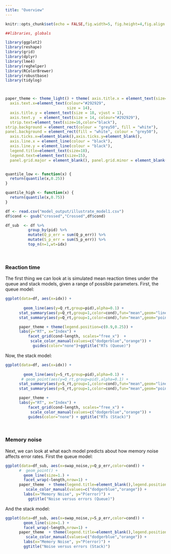 ```yaml
---
title: "Overview"
---
```





```r
knitr::opts_chunk$set(echo = FALSE,fig.width=5, fig.height=4,fig.align = "center",cache=TRUE)
```


```r
##libraries, globals

library(ggplot2)
library(reshape)
library(grid)
library(dplyr)
library(lme4)
library(reghelper)
library(RColorBrewer)
library(robustbase)
library(tidylog)



paper_theme <- theme_light() + theme( axis.title.x = element_text(size=18),
  axis.text.x=element_text(colour="#292929", 
                           size = 14), 
  axis.title.y = element_text(size = 18, vjust = 1),
  axis.text.y  = element_text(size = 14, colour="#292929"),
  strip.text=element_text(size=16,color="black"),
strip.background = element_rect(colour = "grey50", fill = "white"),
panel.background = element_rect(fill = "white", colour = "grey50"),
  axis.ticks.x=element_blank(),axis.ticks.y=element_blank(),
  axis.line.x = element_line(colour = "black"), 
  axis.line.y = element_line(colour = "black"),
  legend.title=element_text(size=18),
  legend.text=element_text(size=15),
  panel.grid.major = element_blank(), panel.grid.minor = element_blank())


quantile_low <- function(x) {
  return(quantile(x,0.25))
}

quantile_high <- function(x) {
  return(quantile(x,0.75))
}


```



```r

df <- read.csv("model_output/illustrate_model1.csv")
df$cond <- gsub("crossed","Crossed",df$cond)

df_sub  <- df %>%
          group_by(pid) %>%
          mutate(Q_p_err = sum(Q_p_err)) %>%
          mutate(S_p_err = sum(S_p_err)) %>%
          top_n(n=1,wt=idx)

```

<br/> 

### Reaction time

The first thing we can look at is simulated mean reaction times under the queue and stack models, given a range of possible parameters. First, the queue model:

```r
ggplot(data=df, aes(x=idx)) +
      
        geom_line(aes(y=Q_rt,group=pid),alpha=0.1) +
      stat_summary(aes(y=Q_rt,group=1,color=cond),fun="mean",geom="line",size=1.1) +
      stat_summary(aes(y=Q_rt,group=1,color=cond),fun="mean",geom="point",size=1.) +

      paper_theme + theme(legend.position=c(0.9,0.25)) +
      labs(y="RT", x="Index") +
          facet_grid(cond~length, scales="free_x")  +
           scale_color_manual(values=c("dodgerblue","orange")) +
            guides(color="none")+ggtitle("RTs (Queue)")

```


Now, the stack model:

```r


ggplot(data=df, aes(x=idx)) +
      
        geom_line(aes(y=S_rt,group=pid),alpha=0.1) +
       # geom_point(aes(y=Q_rt,group=pid),alpha=0.1) +
      stat_summary(aes(y=S_rt,group=1,color=cond),fun="mean",geom="line",size=1.1) +
      stat_summary(aes(y=S_rt,group=1,color=cond),fun="mean",geom="point",size=1.) +

      paper_theme + 
      labs(y="RT", x="Index") +
          facet_grid(cond~length, scales="free_x") +
           scale_color_manual(values=c("dodgerblue","orange")) +
          guides(color="none") + ggtitle("RTs (Stack)")
```

<br/> 

### Memory noise

Next, we can look at what each model predicts about how memory noise affects error rates. First the queue model:

```r
ggplot(data=df_sub, aes(x=swap_noise,y=Q_p_err,color=cond)) +
      #  geom_point() +
        geom_line(size=1.) +
        facet_wrap(~length,nrow=1) +
      paper_theme  + theme(legend.title=element_blank(),legend.position=c(0.1,0.75)) +
         scale_color_manual(values=c("dodgerblue","orange")) +
        labs(x="Memory Noise", y="P(error)") +
          ggtitle("Noise versus errors (Queue)") 

```

And the stack model:

```r


ggplot(data=df_sub, aes(x=swap_noise,y=S_p_err,color=cond)) +
        geom_line(size=1.) +
        facet_wrap(~length,nrow=1) +
      paper_theme  + theme(legend.title=element_blank(),legend.position=c(0.1,0.75)) +
         scale_color_manual(values=c("dodgerblue","orange")) +
        labs(x="Memory Noise", y="P(error)") +
        ggtitle("Noise versus errors (Stack)") 


```


